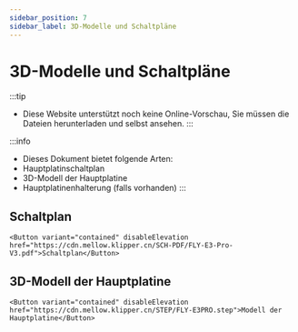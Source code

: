 ```yaml
---
sidebar_position: 7
sidebar_label: 3D-Modelle und Schaltpläne
---
```




# 3D-Modelle und Schaltpläne


:::tip
* Diese Website unterstützt noch keine Online-Vorschau, Sie müssen die Dateien herunterladen und selbst ansehen.
:::

:::info
* Dieses Dokument bietet folgende Arten:
* Hauptplatinschaltplan
* 3D-Modell der Hauptplatine
* Hauptplatinenhalterung (falls vorhanden)
:::

## Schaltplan

    <Button variant="contained" disableElevation href="https://cdn.mellow.klipper.cn/SCH-PDF/FLY-E3-Pro-V3.pdf">Schaltplan</Button>


## 3D-Modell der Hauptplatine

    <Button variant="contained" disableElevation href="https://cdn.mellow.klipper.cn/STEP/FLY-E3PRO.step">Modell der Hauptplatine</Button>
